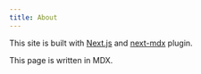 ```yaml
---
title: About
---
```


This site is built with [Next.js](https://nextjs.org) and [next-mdx](https://github.com/arshad/next-mdx) plugin.

This page is written in MDX.

